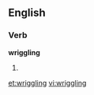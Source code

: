 ==English==

===Verb===
'''wriggling'''

# {{present participle of|[[wriggle]]}}

[[et:wriggling]]
[[vi:wriggling]]
